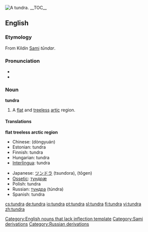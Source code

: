 [[Image:Wrangel Island tundra.jpg|thumb|right|A tundra.]]
{{wikipedia}}
__TOC__

==English==

===Etymology===
From Kildin [[Sami]] ''tūndar''. <!-- cyrillization required -->

===Pronunciation===
*{{IPA|/ˈtʌndɹə/}}
*{{audio|en-us-tundra.ogg|Audio (US)}}

===Noun===
'''tundra'''

# A [[flat]] and [[treeless]] [[artic]] region.

====Translations====
<!--DefA-->'''flat treeless arctic region'''
{{top}}
*Chinese: {{ZHchar|[[冻原]]}} (dòngyuán)
*Estonian: tundra
*Finnish: tundra
*Hungarian: tundra
*[[Interlingua]]: tundra
{{mid}}
*Japanese: [[ツンドラ]] (tsundora), {{JAchar|[[凍原]]}} (tōgen)
*[[Ossetic]]: [[тундрæ]]
*Polish: tundra {{f}}
*Russian: [[тундра]] (túndra) {{f}}
*Spanish: tundra {{f}}
{{bottom}}

[[Category:English nouns that lack inflection template]]
[[Category:Sami derivations]]
[[Category:Russian derivations]]

[[cs:tundra]]
[[de:tundra]]
[[io:tundra]]
[[pt:tundra]]
[[sl:tundra]]
[[fi:tundra]]
[[vi:tundra]]
[[zh:tundra]]